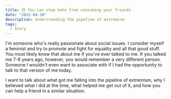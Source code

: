 ```yaml
---
title: 😞 You can stop hate from consuming your friends
date: "2022-04-28"
description: Understanding the pipeline of extremism
tags:
  - Story
---
```


I'm someone who's really passionate about social issues. I consider myself a feminist and try to promote and fight for equality and all that good stuff. You most likely know that about me if you've ever talked to me. If you talked me 7-8 years ago, however, you would remember a very different person. Someone I wouldn't even want to associate with if I had the opportunity to talk to that version of me today.

I want to talk about what got me falling into the pipeline of extremism, why I believed what I did at the time, what helped me get out of it, and how you can help a friend in a similar situation.
